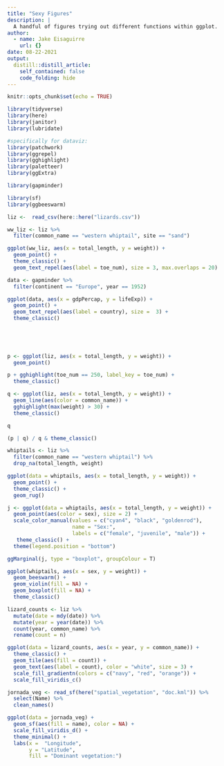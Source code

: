 ```yaml
---
title: "Sexy Figures"
description: |
  A handful of figures trying out different functions within ggplot.
author:
  - name: Jake Eisaguirre
    url: {}
date: 08-22-2021
output:
  distill::distill_article:
    self_contained: false
    code_folding: hide
---
```



```r
knitr::opts_chunk$set(echo = TRUE)

library(tidyverse)
library(here)
library(janitor)
library(lubridate)

#specifically for dataviz:
library(patchwork)
library(ggrepel)
library(gghighlight)
library(paletteer)
library(ggExtra)

library(gapminder)

library(sf)
library(ggbeeswarm)
```


```r

liz <-  read_csv(here::here("lizards.csv"))

```


```r

ww_liz <- liz %>% 
  filter(common_name == "western whiptail", site == "sand")

ggplot(ww_liz, aes(x = total_length, y = weight)) +
  geom_point() +
  theme_classic() +
  geom_text_repel(aes(label = toe_num), size = 3, max.overlaps = 20)

```



```r

data <- gapminder %>% 
  filter(continent == "Europe", year == 1952)

ggplot(data, aes(x = gdpPercap, y = lifeExp)) +
  geom_point() +
  geom_text_repel(aes(label = country), size =  3) +
  theme_classic()
  
  
  



```





```r

p <- ggplot(liz, aes(x = total_length, y = weight)) +
  geom_point()

p + gghighlight(toe_num == 250, label_key = toe_num) + 
  theme_classic()


```




```r

q <- ggplot(liz, aes(x = total_length, y = weight)) +
  geom_line(aes(color = common_name)) +
  gghighlight(max(weight) > 30) +
  theme_classic()

q

```





```r


(p | q) / q & theme_classic()

```





```r

whiptails <- liz %>% 
  filter(common_name == "western whiptail") %>% 
  drop_na(total_length, weight)

ggplot(data = whiptails, aes(x = total_length, y = weight)) +
  geom_point() + 
  theme_classic() +
  geom_rug()


```



```r

j <- ggplot(data = whiptails, aes(x = total_length, y = weight)) +
  geom_point(aes(color = sex), size = 2) + 
  scale_color_manual(values = c("cyan4", "black", "goldenrod"),
                     name = "Sex:",
                     labels = c("female", "juvenile", "male")) +
   theme_classic() +
  theme(legend.position = "bottom")

ggMarginal(j, type = "boxplot", groupColour = T)

```




```r

ggplot(whiptails, aes(x = sex, y = weight)) +
  geom_beeswarm() +
  geom_violin(fill = NA) +
  geom_boxplot(fill = NA) +
  theme_classic()

```





```r

lizard_counts <- liz %>% 
  mutate(date = mdy(date)) %>% 
  mutate(year = year(date)) %>% 
  count(year, common_name) %>% 
  rename(count = n)

```

```r

ggplot(data = lizard_counts, aes(x = year, y = common_name)) +
  theme_classic() +
  geom_tile(aes(fill = count)) +
  geom_text(aes(label = count), color = "white", size = 3) +
  scale_fill_gradientn(colors = c("navy", "red", "orange")) + 
  scale_fill_viridis_c()

```



```r

jornada_veg <- read_sf(here("spatial_vegetation", "doc.kml")) %>% 
  select(Name) %>% 
  clean_names()

ggplot(data = jornada_veg) +
  geom_sf(aes(fill = name), color = NA) +
  scale_fill_viridis_d() +
  theme_minimal() +
  labs(x =  "Longitude",
       y = "Latitude",
       fill = "Dominant vegetation:")

```

